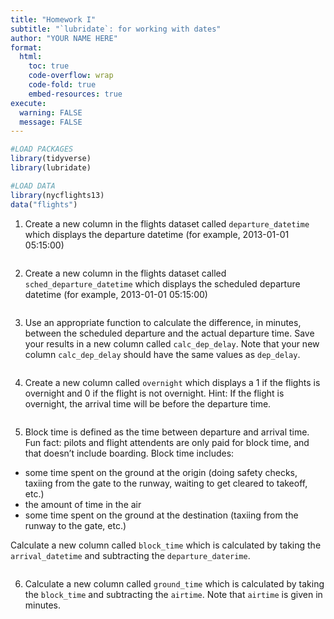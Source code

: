 ```yaml
---
title: "Homework I"
subtitle: "`lubridate`: for working with dates"
author: "YOUR NAME HERE"
format:
  html:
    toc: true
    code-overflow: wrap
    code-fold: true
    embed-resources: true
execute: 
  warning: FALSE
  message: FALSE
---
```


```r
#LOAD PACKAGES 
library(tidyverse)
library(lubridate)

#LOAD DATA
library(nycflights13)
data("flights")
```


1. Create a new column in the flights dataset called `departure_datetime` which displays the departure datetime (for example, 2013-01-01 05:15:00)

```r

```


2. Create a new column in the flights dataset called  `sched_departure_datetime` which displays the scheduled departure datetime (for example, 2013-01-01 05:15:00)

```r

```

3. Use an appropriate function to calculate the difference, in minutes, between the scheduled departure and the actual departure time. Save your results in a new column called `calc_dep_delay`. Note that your new column `calc_dep_delay` should have the same values as `dep_delay`.  

```r

```


4. Create a new column called `overnight` which displays a 1 if the flights is overnight and 0 if the flight is not overnight. Hint: If the flight is overnight, the arrival time will be before the departure time. 

```r

```


5. Block time is defined as the time between departure and arrival time. Fun fact: pilots and flight attendents are only paid for block time, and that doesn't include boarding. Block time includes:

- some time spent on the ground at the origin (doing safety checks, taxiing from the gate to the runway, waiting to get cleared to takeoff, etc.) 
- the amount of time in the air 
- some time spent on the ground at the destination (taxiing from the runway to the gate, etc.)

Calculate a new column called `block_time` which is calculated by taking the `arrival_datetime` and subtracting the `departure_daterime`. 

```r

```

6. Calculate a new column called `ground_time` which is calculated by taking the `block_time` and subtracting the `airtime`. Note that `airtime` is given in minutes. 

```r

```

